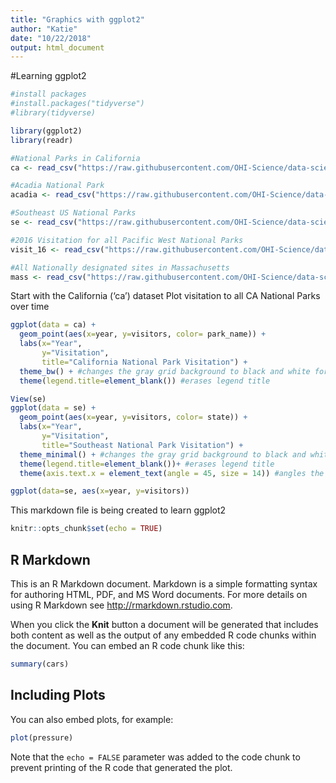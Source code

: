 ```yaml
---
title: "Graphics with ggplot2"
author: "Katie"
date: "10/22/2018"
output: html_document
---
```


#Learning ggplot2 

```r
#install packages
#install.packages("tidyverse")
#library(tidyverse)

library(ggplot2)
library(readr)

#National Parks in California
ca <- read_csv("https://raw.githubusercontent.com/OHI-Science/data-science-training/master/data/ca.csv") 

#Acadia National Park
acadia <- read_csv("https://raw.githubusercontent.com/OHI-Science/data-science-training/master/data/acadia.csv")

#Southeast US National Parks
se <- read_csv("https://raw.githubusercontent.com/OHI-Science/data-science-training/master/data/se.csv")

#2016 Visitation for all Pacific West National Parks
visit_16 <- read_csv("https://raw.githubusercontent.com/OHI-Science/data-science-training/master/data/visit_16.csv")

#All Nationally designated sites in Massachusetts
mass <- read_csv("https://raw.githubusercontent.com/OHI-Science/data-science-training/master/data/mass.csv")


```

Start with the California ('ca') dataset
Plot visitation to all CA National Parks over time
```r
ggplot(data = ca) +
  geom_point(aes(x=year, y=visitors, color= park_name)) +
  labs(x="Year",
       y="Visitation", 
       title="California National Park Visitation") +
  theme_bw() + #changes the gray grid background to black and white for nicer viewing
  theme(legend.title=element_blank()) #erases legend title


```
```r

View(se)
ggplot(data = se) +
  geom_point(aes(x=year, y=visitors, color= state)) +
  labs(x="Year",
       y="Visitation", 
       title="Southeast National Park Visitation") +
  theme_minimal() + #changes the gray grid background to black and white for nicer viewing
  theme(legend.title=element_blank())+ #erases legend title
  theme(axis.text.x = element_text(angle = 45, size = 14)) #angles the x axis labels to 45 degrees

ggplot(data=se, aes(x=year, y=visitors))
```


This markdown file is being created to learn ggplot2
```r
knitr::opts_chunk$set(echo = TRUE)
```

## R Markdown

This is an R Markdown document. Markdown is a simple formatting syntax for authoring HTML, PDF, and MS Word documents. For more details on using R Markdown see <http://rmarkdown.rstudio.com>.

When you click the **Knit** button a document will be generated that includes both content as well as the output of any embedded R code chunks within the document. You can embed an R code chunk like this:

```r
summary(cars)
```

## Including Plots

You can also embed plots, for example:

```r
plot(pressure)
```

Note that the `echo = FALSE` parameter was added to the code chunk to prevent printing of the R code that generated the plot.
